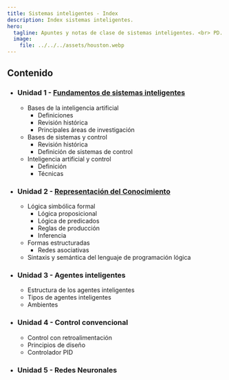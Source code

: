 ```yaml
---
title: Sistemas inteligentes - Index
description: Index sistemas inteligentes.
hero:
  tagline: Apuntes y notas de clase de sistemas inteligentes. <br> PD. No tiene algunas cosas de código, para que le pienses jeje.
  image:
    file: ../../../assets/houston.webp
---
```



## Contenido

- ### Unidad 1 - [Fundamentos de sistemas inteligentes](/sistemas-inteligentes/notas/si-u1/)
    - Bases de la inteligencia artificial
    	- Definiciones
	    - Revisión histórica
	    - Principales áreas de investigación
    - Bases de sistemas y control
        - Revisión histórica
        - Definición de sistemas de control
    - Inteligencia artificial y control
        - Definición
        - Técnicas

- ### Unidad 2 - [Representación del Conocimiento](/sistemas-inteligentes/notas/si-u2/)
    - Lógica simbólica formal
        - Lógica proposicional
        - Lógica de predicados
        - Reglas de producción
        - Inferencia
    - Formas estructuradas
        - Redes asociativas
    - Sintaxis y semántica del lenguaje de programación lógica

- ### Unidad 3 - Agentes inteligentes
    - Estructura de los agentes inteligentes
    - Tipos de agentes inteligentes
    - Ambientes
- ### Unidad 4 - Control convencional
    - Control con retroalimentación
	- Principios de diseño
	- Controlador PID
- ### Unidad 5 - Redes Neuronales